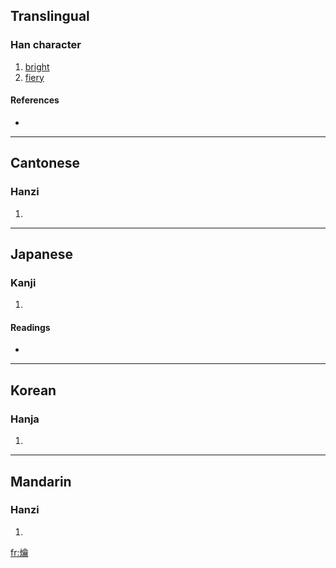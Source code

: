 ==Translingual==

===Han character===
{{Han char|rn=86|rad=火|as=17|sn=21|four=9882<sub>7</sub>|canj=火人一月 (FOMB)}}

# [[bright]]
# [[fiery]]

====References====
* {{Han ref|kx=0687.240|dkj=19603|dj=1099.110|hdz=32248.080|uh=721A|ud=29210|bh=F5DB|bd=62939}}

----

==Cantonese==

===Hanzi===
{{yue-hanzi|jyut=|y=yeuk6}}

# {{defn|Cantonese}}

----

==Japanese==

===Kanji===
{{ja-kanji|grade=|rs=火17}}

# {{defn|Japanese}}

====Readings====
* {{ja-readings|on=[[やく]] (yaku), [[しゃく]] (shaku)|kun=}}

----

==Korean==

===Hanja===
{{ko-hanja|hangeul=약|eumhun=|rv=yak|mr=yak|y=yak}}

# {{defn|Korean}}

----

==Mandarin==

===Hanzi===
{{cmn-hanzi|pin=[[yuè]] ([[yue4]])|wg=yüeh<sup>4</sup>}}

# {{defn|Mandarin}}

[[fr:爚]]